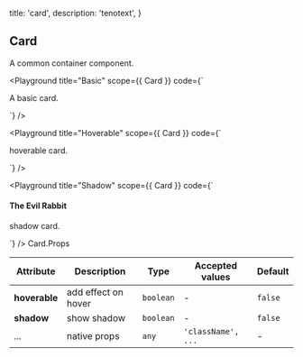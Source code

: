 
  title: 'card',
  description: 'tenotext',
}

## Card

A common container component.


<Playground
  title="Basic"
  scope={{ Card }}
  code={`
<Card>
  <p>A basic card.</p>
</Card>
`} />

<Playground
  title="Hoverable"
  scope={{ Card }}
  code={`
<Card hoverable>
  <p>hoverable card.</p>
</Card>
`} />

<Playground
  title="Shadow"
  scope={{ Card }}
  code={`
<Card shadow>
  <h4>The Evil Rabbit</h4>
  <p>shadow card.</p>
</Card>
`} />

<Attributes>
<Attributes.Title>Card.Props</Attributes.Title>

| Attribute | Description | Type | Accepted values | Default
| ---------- | ---------- | ---- |  -------------- | ------ |
| **hoverable** | add effect on hover | `boolean` | - | `false` |
| **shadow** | show shadow | `boolean` | - | `false` |
| ... | native props | `any` | `'className', ...` | - |

</Attributes>

